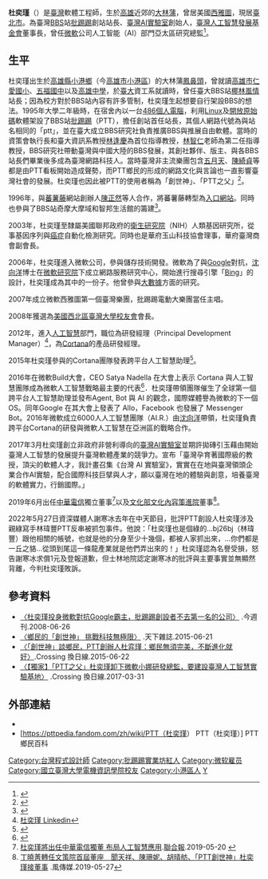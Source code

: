 {{Infobox person
| 姓名     = 杜奕瑾
| 暱稱     = 創世神
| 圖像     = File:Ethan Tu (Cropped).jpg
| 圖像替代 = 
| 圖像說明 = 台灣人工智慧實驗室（AI Labs）杜奕瑾與[[台南市政府|台南市政府]]簽署智慧城市合作意向書（2019年1月）
| 出生名   = 
| 出生日期 = {{Birth date and age|year=1976|month=9|day=27}}
| 出生地點 = {{ROC|臺灣省}}[[高雄縣|高雄縣]][[小港鄉|小港鄉]]（今[[高雄市|高雄市]][[小港區|小港區]]）[[大林蒲|大林蒲]]
| 性別     = 男
| 國籍     = {{ROC}}
| 別名     = Ethan Tu
| alma mater = [[國立臺灣大學|國立臺灣大學]]
| 職業     = 臺灣AI實驗室創始人
| 活躍時期 = 
| 知名原因 = [[批踢踢|批踢踢]]創站站長
| 知名作品 = 
| educate = 
*[[高雄市前鎮區仁愛國民小學|高雄市仁愛國小]]
*[[五福國中|五福國中]]
*[[高雄中學|高雄中學]]
*[[國立臺灣大學|國立臺灣大學]]資工系
| past=
*臺灣[[BBS|BBS]]站[[批踢踢|批踢踢]]創站站長
*[[臺灣AI實驗室|臺灣AI實驗室]]創始人
*[[臺灣人工智慧發展基金會|臺灣人工智慧發展基金會]]董事長
*[[微軟|微軟]]公司人工智能（AI）部門亞太區研究總監
}}
'''杜奕瑾'''（{{bd|1976年|9月27日|||}}）是[[臺灣|臺灣]]軟體工程師，生於[[高雄市區|高雄]]近郊的[[大林蒲|大林蒲]]，曾居美國[[西雅圖|西雅圖]]，現居[[臺北市|臺北市]]。為臺灣[[BBS|BBS]]站[[批踢踢|批踢踢]]創站站長、[[臺灣AI實驗室|臺灣AI實驗室]]創始人，[[臺灣人工智慧發展基金會|臺灣人工智慧發展基金會]]董事長，曾任[[微軟|微軟]]公司人工智能（AI）部門亞太區研究總監<ref>{{cite news |author1=曾芷筠 |author2=林韋言 |author3=周永受 |author4=鄒保祥 |title=【一鏡到底】不愛成功愛自由　杜奕瑾 |url=https://www.mirrormedia.mg/story/amp/20201120pol001/ |work=[[鏡週刊|鏡週刊]] |date=2020-11-28 |archiveurl=https://web.archive.org/web/20201130142028/https://www.mirrormedia.mg/story/amp/20201120pol001/ |archivedate=2020-11-30 |location=臺灣 |language=zh-tw}}</ref>。

==生平==
杜奕瑾出生於[[高雄縣|高雄縣]][[小港鄉|小港鄉]]（今[[高雄市|高雄市]][[小港區|小港區]]）的大林蒲[[鳳鼻頭|鳳鼻頭]]，曾就讀[[高雄市前鎮區仁愛國民小學|高雄市仁愛國小]]、[[五福國中|五福國中]]以及[[高雄中學|高雄中學]]，於[[國立臺灣大學|臺大]]資工系就讀時，曾任臺大BBS站[[椰林風情|椰林風情]]站長；因為校方對於BBS站內容有許多管制，杜奕瑾生起想要自行架設BBS的想法。1995年大學二年級時，在宿舍內以一台[[Intel_80486|486]][[個人電腦|個人電腦]]，利用[[Linux|Linux]]及[[開放原始碼|開放原始碼]]軟體架設了BBS站[[批踢踢|批踢踢]]（PTT），擔任創站首任站長，其個人網路代號為與站名相同的「ptt」，並在臺大成立BBS研究社負責推廣BBS與推展自由軟體。當時的資策會執行長和臺大資訊系教授[[林逢慶|林逢慶]]為首位指導教授，[[林智仁|林智仁]]老師為第二任指導教授，BBS研究社帶動臺灣與中國大陸的BBS發展，其創社夥伴、版主、與各BBS站長們畢業後多成為臺灣網路科技人。當時臺灣非主流樂團包含[[五月天|五月天]]、[[陳綺貞|陳綺貞]]等都是由PTT看板開始造成聲勢，而PTT鄉民的形成的網路文化與言論也一直影響臺灣社會的發展。杜奕瑾也因此被PTT的使用者稱為「創世神」、「PTT之父」<ref>{{cite news|title=「創世神」談PTT生態 鄉民：上古宅神！|url=http://news.ltn.com.tw/news/life/breakingnews/1356201|author=|publisher=自由時報|date=2015-06-22|accessdate=2015-06-22|archive-date=2021-01-12|archive-url=https://web.archive.org/web/20210112103057/https://news.ltn.com.tw/news/life/breakingnews/1356201|dead-url=no}}</ref>。

1996年，與[[蕃薯藤|蕃薯藤]]網站創辦人[[陳正然|陳正然]]等人合作，將蕃薯藤轉型為[[入口網站|入口網站]]。同時也參與了BBS站奇摩大摩域和智邦生活館的籌建<ref>{{cite news|title=杜奕瑾的成功哲學「別照規矩走」|url=http://news.ltn.com.tw/news/life/paper/542411|author=陳怡靜|publisher=自由時報|date=2011-11-28|accessdate=2015-06-22|archive-date=2019-06-09|archive-url=https://web.archive.org/web/20190609174204/https://news.ltn.com.tw/news/life/paper/542411|dead-url=no}}</ref>。

2003年，杜奕瑾至隸屬美國聯邦政府的[[國家衛生院_(美國)|衛生研究院]]（NIH）人類基因研究所，從事基因序列與[[癌症|癌症]]自動化檢測研究。同時也是華府玉山科技協會理事，華府臺灣商會副會長。

2006年，杜奕瑾進入微軟公司，參與儲存技術開發。微軟為了與[[Google|Google]]對抗，[[沈向洋|沈向洋]]博士在[[微軟研究院|微軟研究院]]下成立網路服務研究中心，開始進行搜尋引擎「[[Bing|Bing]]」的設計，杜奕瑾成為其中的一份子。他曾參與[[大數據|大數據]]方面的研究。

2007年成立微軟西雅圖第一個臺灣樂團，批踢踢電動大樂團當任主唱。

2008年獲選為[[美國西北區臺灣大學校友會|美國西北區臺灣大學校友會]]會長。

2012年，進入[[人工智慧|人工智慧]]部門，職位為研發經理（Principal Development Manager）<ref>[https://www.linkedin.com/in/ethan-tu-8548273/ 杜奕瑾 Linkedin] </ref>，為[[Cortana|Cortana]]的產品研發經理。 

2015年杜奕瑾參與的Cortana團隊發表跨平台人工智慧助理<ref>{{Cite journal |url=https://www.itri.org.tw/chi/Content/Publications/contents.aspx?SiteID=1&MmmID=2000&MSid=745635106057117215 |journal=工業技術與資訊月刊 |issue=311期 |title=台灣的AI元年 從此刻開始 |date=2017年9月 |publisher=[[工業技術研究院|工業技術研究院]] |page=5 |author=陳婉箐 |issn=1019-2646 }}{{Dead link}}</ref>。

2016年在微軟Build大會，CEO Satya Nadella 在大會上表示 Cortana 與人工智慧團隊成為微軟人工智慧戰略最主要的代表<ref>{{en icon}}{{Cite web |url=https://english.cw.com.tw/article/article.action?id=1973 |title=Architect of Microsoft’s Cortana Joins Local AI Team Who Says AI Gurus Ignore Taiwan? |date=2018-06-04 |publisher=[[天下雜誌|天下雜誌]] |accessdate=2019-09-19 |archive-date=2021-07-04 |archive-url=https://web.archive.org/web/20210704091018/https://english.cw.com.tw/article/article.action?id=1973 |dead-url=no }}</ref>．杜奕瑾帶領團隊催生了全球第一個跨平台人工智慧助理並發布Agent, Bot 與 AI 的觀念{{Citation needed|reason="沒有公開的消息來源“|date=September 2019}}，國際媒體譽為微軟的下一個OS{{Citation needed|reason="沒有公開的消息來源“|date=September 2019}}。同年Google 在其大會上發表了 Allo，Facebook 也發展了 Messenger Bot。2016年微軟成立6000人人工智慧團隊（AI.R.）由[[沈向洋|沈向洋]]帶領，杜奕瑾負責跨平台Cortana的研發與微軟人工智慧在亞洲區的戰略合作。

2017年3月杜奕瑾創立非政府非營利導向的[[臺灣AI實驗室|臺灣AI實驗室]]並期許拋磚引玉藉由開始臺灣人工智慧的發展提升臺灣軟體產業的競爭力。宣布「臺灣孕育著國際級的教授，頂尖的軟體人才，我計畫召集《台灣 AI 實驗室》，實實在在地與臺灣領頭企業合作AI實驗，配合國際科技巨擘與人才，願以臺灣在地的體驗與創意，培養臺灣的軟體實力，行銷國際。」

2019年6月出任[[中華電信|中華電信]]獨立董事<ref>[https://money.udn.com/money/story/5612/3824450 杜奕瑾將出任中華電信獨董 布局人工智慧應用].[[聯合報|聯合報]].2019-05-20 {{Wayback|url=https://money.udn.com/money/story/5612/3824450 |date=20210509150051 }}</ref>以及[[中華民國文化部|文化部]][[文化內容策進院|文化內容策進院]]董事<ref>[https://www.storm.mg/article/1329230 丁曉菁轉任文策院首屆董座　聞天祥、陳珊妮、胡晴舫、「PTT創世神」杜奕瑾接董事] {{Wayback|url=https://www.storm.mg/article/1329230 |date=20190618021649 }}.風傳媒.2019-05-27</ref>。

2022年5月27日資深媒體人謝寒冰去年在中天節目，批評PTT創設人杜奕瑾涉及親綠寫手林瑋豐PTT反串被抓包事件。他說：「杜奕瑾也是個綠的…bj26bj（林瑋豐）跟他相關的帳號，也就是他的分身至少十幾個，都被人家抓出來，…你們都是一丘之貉…從頭到尾這一條龍產業就是他們弄出來的！」杜奕瑾認為名譽受損，怒告謝寒冰求償1元及登報道歉，但士林地院認定謝寒冰的批評與主要事實並無顯然背離，今判杜奕瑾敗訴。

==參考資料==
{{reflist}}

*[http://www.businesstoday.com.tw/article-content-80417-94249 〈杜奕瑾投身微軟對抗Google霸主，批踢踢創設者不去第一名的公司〉] {{Wayback|url=http://www.businesstoday.com.tw/article-content-80417-94249 |date=20190604002806 }}.今週刊.2008-06-26
*[http://www.cw.com.tw/article/article.action?id=5068503# 〈鄉民的「創世神」 挑戰科技無極限〉] {{Wayback|url=http://www.cw.com.tw/article/article.action?id=5068503 |date=20171107031426 }}.天下雜誌.2015-06-21
*[https://web.archive.org/web/20150625040515/http://www.cw.com.tw/blog/blogTopic.action?id=488&nid=5279 〈「創世神」談鄉民，PTT創辦人杜弈瑾：鄉民無須完美，不斷進化就好〉].Crossing 換日線.2015-06-22
*[http://crossing.cw.com.tw/blogTopic.action?id=707&nid=7805&utm_source=Facebook&utm_medium=Social&utm_campaign=Daily 〈【獨家】「PTT之父」杜奕瑾卸下微軟小娜研發總監，要建設臺灣人工智慧實驗基地〉] {{Wayback|url=http://crossing.cw.com.tw/blogTopic.action?id=707&nid=7805&utm_source=Facebook&utm_medium=Social&utm_campaign=Daily |date=20170901030129 }}.Crossing 換日線.2017-03-31

==外部連結==
*{{facebook|PTT.TU|杜奕瑾}}
*[https://pttpedia.fandom.com/zh/wiki/PTT（杜奕瑾） PTT（杜奕瑾）] {{Wayback|url=https://pttpedia.fandom.com/zh/wiki/PTT%EF%BC%88%E6%9D%9C%E5%A5%95%E7%91%BE%EF%BC%89 |date=20211204082953 }} PTT鄉民百科

{{DEFAULTSORT:D杜奕瑾}}
{{Portal bar|臺灣|高雄|臺北|網際網路|人物}}
[[Category:台灣程式設計師|Category:台灣程式設計師]]
[[Category:批踢踢實業坊紅人|Category:批踢踢實業坊紅人]]
[[Category:微软雇员|Category:微软雇员]]
[[Category:國立臺灣大學電機資訊學院校友|Category:國立臺灣大學電機資訊學院校友]]
[[Category:小港區人|Category:小港區人]]
[[Category:杜姓|Y]]